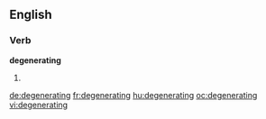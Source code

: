 ==English==

===Verb===
'''degenerating'''

# {{third-person singular of|[[degenerate]]}}

[[de:degenerating]]
[[fr:degenerating]]
[[hu:degenerating]]
[[oc:degenerating]]
[[vi:degenerating]]